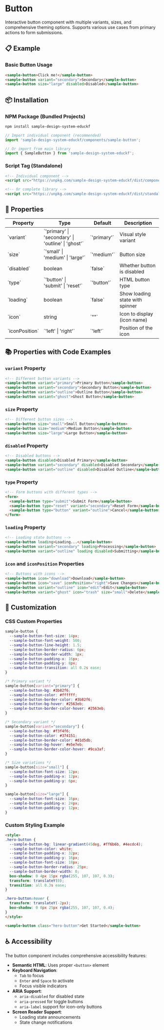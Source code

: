 # Button

Interactive button component with multiple variants, sizes, and comprehensive theming options. Supports various use cases from primary actions to form submissions.

## 📋 Example

### Basic Button Usage
```html
<sample-button>Click me!</sample-button>
<sample-button variant="secondary">Secondary</sample-button>
<sample-button size="large" disabled>Disabled</sample-button>
```

## 📦 Installation

### NPM Package (Bundled Projects)
```bash
npm install sample-design-system-educkf
```

```javascript
// Import individual component (recommended)
import 'sample-design-system-educkf/components/sample-button';

// Or import from main library
import { SampleButton } from 'sample-design-system-educkf';
```

### Script Tag (Standalone)
```html
<!-- Individual component -->
<script src="https://unpkg.com/sample-design-system-educkf/dist/components/sample-button.js"></script>

<!-- Or complete library -->
<script src="https://unpkg.com/sample-design-system-educkf/dist/standalone/index.js"></script>
```

## 🎨 Properties

<div className="overflow-x-auto">
  <table className="w-full border-collapse border border-gray-200 dark:border-gray-700 mb-6">
    <thead>
      <tr className="bg-gray-50 dark:bg-gray-800">
        <th className="border border-gray-200 dark:border-gray-700 px-4 py-2 text-left font-semibold">Property</th>
        <th className="border border-gray-200 dark:border-gray-700 px-4 py-2 text-left font-semibold">Type</th>
        <th className="border border-gray-200 dark:border-gray-700 px-4 py-2 text-left font-semibold">Default</th>
        <th className="border border-gray-200 dark:border-gray-700 px-4 py-2 text-left font-semibold">Description</th>
      </tr>
    </thead>
    <tbody>
      <tr>
        <td className="border border-gray-200 dark:border-gray-700 px-4 py-2 font-mono text-sm">`variant`</td>
        <td className="border border-gray-200 dark:border-gray-700 px-4 py-2 font-mono text-sm">`'primary' | 'secondary' | 'outline' | 'ghost'`</td>
        <td className="border border-gray-200 dark:border-gray-700 px-4 py-2 font-mono text-sm">`'primary'`</td>
        <td className="border border-gray-200 dark:border-gray-700 px-4 py-2">Visual style variant</td>
      </tr>
      <tr>
        <td className="border border-gray-200 dark:border-gray-700 px-4 py-2 font-mono text-sm">`size`</td>
        <td className="border border-gray-200 dark:border-gray-700 px-4 py-2 font-mono text-sm">`'small' | 'medium' | 'large'`</td>
        <td className="border border-gray-200 dark:border-gray-700 px-4 py-2 font-mono text-sm">`'medium'`</td>
        <td className="border border-gray-200 dark:border-gray-700 px-4 py-2">Button size</td>
      </tr>
      <tr>
        <td className="border border-gray-200 dark:border-gray-700 px-4 py-2 font-mono text-sm">`disabled`</td>
        <td className="border border-gray-200 dark:border-gray-700 px-4 py-2 font-mono text-sm">boolean</td>
        <td className="border border-gray-200 dark:border-gray-700 px-4 py-2 font-mono text-sm">`false`</td>
        <td className="border border-gray-200 dark:border-gray-700 px-4 py-2">Whether button is disabled</td>
      </tr>
      <tr>
        <td className="border border-gray-200 dark:border-gray-700 px-4 py-2 font-mono text-sm">`type`</td>
        <td className="border border-gray-200 dark:border-gray-700 px-4 py-2 font-mono text-sm">`'button' | 'submit' | 'reset'`</td>
        <td className="border border-gray-200 dark:border-gray-700 px-4 py-2 font-mono text-sm">`'button'`</td>
        <td className="border border-gray-200 dark:border-gray-700 px-4 py-2">HTML button type</td>
      </tr>
      <tr>
        <td className="border border-gray-200 dark:border-gray-700 px-4 py-2 font-mono text-sm">`loading`</td>
        <td className="border border-gray-200 dark:border-gray-700 px-4 py-2 font-mono text-sm">boolean</td>
        <td className="border border-gray-200 dark:border-gray-700 px-4 py-2 font-mono text-sm">`false`</td>
        <td className="border border-gray-200 dark:border-gray-700 px-4 py-2">Show loading state with spinner</td>
      </tr>
      <tr>
        <td className="border border-gray-200 dark:border-gray-700 px-4 py-2 font-mono text-sm">`icon`</td>
        <td className="border border-gray-200 dark:border-gray-700 px-4 py-2 font-mono text-sm">string</td>
        <td className="border border-gray-200 dark:border-gray-700 px-4 py-2 font-mono text-sm">`""`</td>
        <td className="border border-gray-200 dark:border-gray-700 px-4 py-2">Icon to display (icon name)</td>
      </tr>
      <tr>
        <td className="border border-gray-200 dark:border-gray-700 px-4 py-2 font-mono text-sm">`iconPosition`</td>
        <td className="border border-gray-200 dark:border-gray-700 px-4 py-2 font-mono text-sm">`'left' | 'right'`</td>
        <td className="border border-gray-200 dark:border-gray-700 px-4 py-2 font-mono text-sm">`'left'`</td>
        <td className="border border-gray-200 dark:border-gray-700 px-4 py-2">Position of the icon</td>
      </tr>
    </tbody>
  </table>
</div>

## 📚 Properties with Code Examples

### `variant` Property
```html
<!-- Different button variants -->
<sample-button variant="primary">Primary Button</sample-button>
<sample-button variant="secondary">Secondary Button</sample-button>
<sample-button variant="outline">Outline Button</sample-button>
<sample-button variant="ghost">Ghost Button</sample-button>
```

### `size` Property
```html
<!-- Different button sizes -->
<sample-button size="small">Small Button</sample-button>
<sample-button size="medium">Medium Button</sample-button>
<sample-button size="large">Large Button</sample-button>
```

### `disabled` Property
```html
<!-- Disabled buttons -->
<sample-button disabled>Disabled Primary</sample-button>
<sample-button variant="secondary" disabled>Disabled Secondary</sample-button>
<sample-button variant="outline" disabled>Disabled Outline</sample-button>
```

### `type` Property
```html
<!-- Form buttons with different types -->
<form>
  <sample-button type="submit">Submit Form</sample-button>
  <sample-button type="reset" variant="secondary">Reset Form</sample-button>
  <sample-button type="button" variant="outline">Cancel</sample-button>
</form>
```

### `loading` Property
```html
<!-- Loading state buttons -->
<sample-button loading>Loading...</sample-button>
<sample-button variant="secondary" loading>Processing</sample-button>
<sample-button variant="outline" loading disabled>Submitting</sample-button>
```

### `icon` and `iconPosition` Properties
```html
<!-- Buttons with icons -->
<sample-button icon="download">Download</sample-button>
<sample-button icon="save" iconPosition="right">Save Changes</sample-button>
<sample-button variant="outline" icon="edit">Edit</sample-button>
<sample-button variant="ghost" icon="trash" size="small">Delete</sample-button>
```

## 🎨 Customization

### CSS Custom Properties
```css
sample-button {
  --sample-button-font-size: 14px;
  --sample-button-font-weight: 500;
  --sample-button-line-height: 1.5;
  --sample-button-border-radius: 6px;
  --sample-button-border-width: 1px;
  --sample-button-padding-x: 16px;
  --sample-button-padding-y: 8px;
  --sample-button-transition: all 0.2s ease;
}

/* Primary variant */
sample-button[variant="primary"] {
  --sample-button-bg: #3b82f6;
  --sample-button-color: #ffffff;
  --sample-button-border-color: #3b82f6;
  --sample-button-bg-hover: #2563eb;
  --sample-button-border-color-hover: #2563eb;
}

/* Secondary variant */
sample-button[variant="secondary"] {
  --sample-button-bg: #f3f4f6;
  --sample-button-color: #374151;
  --sample-button-border-color: #d1d5db;
  --sample-button-bg-hover: #e5e7eb;
  --sample-button-border-color-hover: #9ca3af;
}

/* Size variations */
sample-button[size="small"] {
  --sample-button-font-size: 12px;
  --sample-button-padding-x: 12px;
  --sample-button-padding-y: 6px;
}

sample-button[size="large"] {
  --sample-button-font-size: 16px;
  --sample-button-padding-x: 24px;
  --sample-button-padding-y: 12px;
}
```

### Custom Styling Example
```html
<style>
.hero-button {
  --sample-button-bg: linear-gradient(45deg, #ff6b6b, #4ecdc4);
  --sample-button-color: white;
  --sample-button-padding-x: 32px;
  --sample-button-padding-y: 16px;
  --sample-button-font-size: 18px;
  --sample-button-border-radius: 25px;
  --sample-button-border-width: 0;
  box-shadow: 0 4px 15px rgba(255, 107, 107, 0.3);
  transform: translateY(0);
  transition: all 0.3s ease;
}

.hero-button:hover {
  transform: translateY(-2px);
  box-shadow: 0 8px 25px rgba(255, 107, 107, 0.4);
}
</style>

<sample-button class="hero-button">Get Started</sample-button>
```

## ♿ Accessibility

The button component includes comprehensive accessibility features:

- **Semantic HTML**: Uses proper `<button>` element
- **Keyboard Navigation**: 
  - `Tab` to focus
  - `Enter` and `Space` to activate
  - Focus visible indicators
- **ARIA Support**: 
  - `aria-disabled` for disabled state
  - `aria-pressed` for toggle buttons
  - `aria-label` support for icon-only buttons
- **Screen Reader Support**: 
  - Loading state announcements
  - State change notifications 
